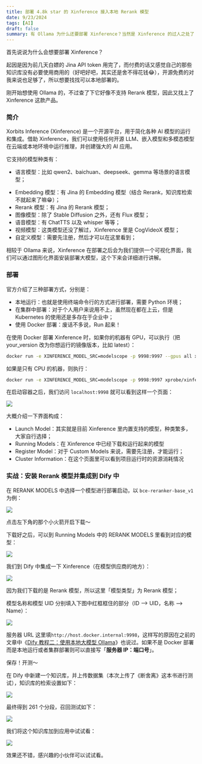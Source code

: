 ```yaml
---
title: 部署 4.8k star 的 Xinference 接入本地 Rerank 模型
date: 9/23/2024
tags: [AI]
draft: false
summary: 有 Ollama 为什么还要部署 Xinference？当然是 Xinference 的过人之处了
---
```


首先说说为什么会想要部署 Xinference？

起因是因为前几天白嫖的 Jina API token 用完了，而付费的话又感觉自己的那些知识库没有必要使用商用的（好吧好吧，其实还是舍不得花钱😂），开源免费的对我来说也足够了，所以想要找找可以本地部署的。

刚开始想使用 Ollama 的，不过查了下它好像不支持 Rerank 模型，因此又找上了 Xinference 这款产品。

### 简介

Xorbits Inference (Xinference) 是一个开源平台，用于简化各种 AI 模型的运行和集成。借助 Xinference，我们可以使用任何开源 LLM、嵌入模型和多模态模型在云端或本地环境中运行推理，并创建强大的 AI 应用。

它支持的模型种类有：

*   语言模型：比如 qwen2、baichuan、deepseek、gemma 等场景的语言模型；

<!---->

*   Embedding 模型：有 Jina 的 Embedding 模型（结合 Rerank，知识库检索不就起来了嘛😁）；
*   Rerank 模型：有 Jina 的 Rerank 模型；
*   图像模型：除了 Stable Diffusion 之外，还有 Flux 模型；
*   语音模型：有 ChatTTS 以及 whisper 等等；
*   视频模型：这类模型还没了解过，Xinference 里是 CogVideoX 模型；
*   自定义模型：需要先注册，然后才可以在这里看到；

相较于 Ollama 来说，Xinference 在部署之后会为我们提供一个可视化界面，我们可以通过图形化界面安装部署大模型，这个下来会详细进行讲解。

### 部署

官方介绍了三种部署方式，分别是：

*   本地运行：也就是使用终端命令行的方式进行部署，需要 Python 环境；
*   在集群中部署：对于个人用户来说用不上，虽然现在都在上云，但是 Kubernetes 的使用还是多存在于企业中；
*   使用 Docker 部署：废话不多说，Run 起来！

在使用 Docker 部署 Xinference 时，如果你的机器有 GPU，可以执行（把 your\_version 改为你想运行的镜像版本，比如 latest）：

```bash
docker run -e XINFERENCE_MODEL_SRC=modelscope -p 9998:9997 --gpus all xprobe/xinference:<your_version> xinference-local -H 0.0.0.0 --log-level debug
```

如果是只有 CPU 的机器，则执行：

```bash
docker run -e XINFERENCE_MODEL_SRC=modelscope -p 9998:9997 xprobe/xinference:<your_version>-cpu xinference-local -H 0.0.0.0 --log-level debug
```

在启动容器之后，我们访问 `localhost:9998` 就可以看到这样一个页面：

![](https://note.ihsxu.com/api/imgs/1726906268635.webp)

大概介绍一下界面构成：

*   Launch Model：其实就是目前 Xinference 里内置支持的模型，种类繁多，大家自行选择；
*   Running Models：在 Xinference 中已经下载和运行起来的模型
*   Register Model：对于 Custom Models 来说，需要先注册，才能运行；
*   Cluster Information：在这个页面里可以看到项目运行时的资源消耗情况

### 实战：安装 Rerank 模型并集成到 Dify 中

在 RERANK MODELS 中选择一个模型进行部署启动，以 `bce-reranker-base_v1` 为例：

![](https://note.ihsxu.com/api/imgs/1726907217151.webp)

点击左下角的那个小火箭开启下载～

下载好之后，可以到 Running Models 中的 RERANK MODELS 里看到对应的模型：

![](https://note.ihsxu.com/api/imgs/1726907344507.webp)

我们到 Dify 中集成一下 Xinference（在模型供应商的地方）：

![](https://note.ihsxu.com/api/imgs/1726907603224.webp)

因为我们下载的是 Rerank 模型，所以这里「模型类型」为 Rerank 模型；

模型名称和模型 UID 分别填入下图中红框框住的部分（ID --> UID，名称 --> Name）：

![](https://note.ihsxu.com/api/imgs/1726907863198.webp)

服务器 URL 这里填`http://host.docker.internal:9998`，这样写的原因在之前的文章中《[Dify 教程二：使用本地大模型 Ollama](https://mp.weixin.qq.com/s?__biz=MzUyODkwNTg3MA==\&mid=2247485047\&idx=1\&sn=05e09f8ed8c452b42c151a7f67cdb6f7\&chksm=fa686596cd1fec80e020bd0de536f031a966ad06138bba27479d6f6885a915f38490f67ee1fa#rd)》也说过。如果不是 Docker 部署而是本地运行或者集群部署则可以直接写「**服务器 IP：端口号**」。

保存！开测～

在 Dify 中新建一个知识库，并上传数据集（本次上传了《断舍离》这本书进行测试），知识库的检索设置如下：

![](https://note.ihsxu.com/api/imgs/1726908358355.webp)

最终得到 261 个分段，召回测试如下：

![](https://note.ihsxu.com/api/imgs/1726908553222.webp)

我们将这个知识库加到应用中试试看：

![](https://note.ihsxu.com/api/imgs/1726908666366.webp)

效果还不错，感兴趣的小伙伴可以试试看。

